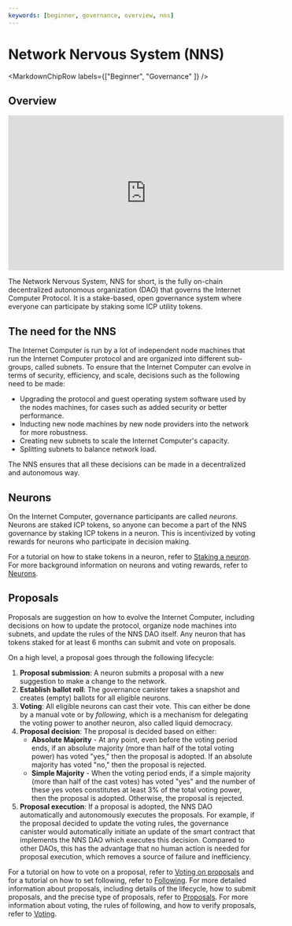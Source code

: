```yaml
---
keywords: [beginner, governance, overview, nns]
---
```



# Network Nervous System (NNS)

<MarkdownChipRow labels={["Beginner", "Governance" ]} />

## Overview
<iframe width="560" height="315" src="https://www.youtube.com/embed/1uX-fRgvXjU?si=VAYJNj7ecJsrfxPb" title="YouTube video player" frameborder="0" allow="accelerometer; autoplay; clipboard-write; encrypted-media; gyroscope; picture-in-picture; web-share" referrerpolicy="strict-origin-when-cross-origin" allowfullscreen></iframe>

The Network Nervous System, NNS for short, is the fully on-chain decentralized autonomous organization (DAO) that governs the Internet Computer Protocol.
It is a stake-based, open governance system where everyone can participate by staking some ICP utility tokens.

## The need for the NNS
The Internet Computer is run by a lot of independent node machines that run the Internet Computer protocol and are organized into different sub-groups, called subnets.
To ensure that the Internet Computer can evolve in terms of security, efficiency, and scale, decisions such as the following need to be made:
-   Upgrading the protocol and guest operating system software used by the nodes machines, for cases such as added security or better performance.
-   Inducting new node machines by new node providers into the network for more robustness.
-   Creating new subnets to scale the Internet Computer's capacity.
-   Splitting subnets to balance network load.

The NNS ensures that all these decisions can be made in a decentralized and autonomous way.

## Neurons
On the Internet Computer, governance participants are called _neurons_.
Neurons are staked ICP tokens, so anyone can become a part of the NNS governance by staking ICP tokens in a neuron.
This is incentivized by voting rewards for neurons who participate in decision making.

For a tutorial on how to stake tokens in a neuron, refer to [Staking a neuron](/docs/current/developer-docs/daos/nns/using-the-nns-dapp/nns-dapp-staking-a-neuron).
For more background information on neurons and voting rewards, refer to [Neurons](/docs/current/developer-docs/daos/nns/concepts/neurons/neuron-overview).


## Proposals
Proposals are suggestion on how to evolve the Internet Computer, including decisions on how to update the protocol, organize node machines
 into subnets, and update the rules of the NNS DAO itself.
Any neuron that has tokens staked for at least 6 months can submit and vote on proposals.

On a high level, a proposal goes through the following lifecycle:

1. **Proposal submission**: A neuron submits a proposal with a new suggestion to make a change to the network.
2. **Establish ballot roll**: The governance canister takes a snapshot and creates (empty) ballots for all eligible neurons.
3. **Voting**: All eligible neurons can cast their vote. This can either be done by a manual vote or by _following_, which is a mechanism for delegating the voting power to another neuron, also called liquid democracy.
4. **Proposal decision**: The proposal is decided based on either:
    - **Absolute Majority** - At any point, even before the voting period ends, if an absolute majority (more than half of the total voting power) has voted "yes," then the proposal is adopted. If an absolute majority has voted "no," then the proposal is rejected.
    - **Simple Majority** - When the voting period ends, if a simple majority (more than half of the cast votes) has voted "yes" and the number of these yes votes constitutes at least 3% of the total voting power, then the proposal is adopted. Otherwise, the proposal is rejected.
5. **Proposal execution**: If a proposal is adopted, the NNS DAO automatically and autonomously executes the proposals. For example, if the proposal decided to update the voting rules, the governance canister would automatically initiate an update of the smart contract that implements the NNS DAO which executes this decision. Compared to other DAOs, this has the advantage that no human action is needed for proposal execution, which removes a source of failure and inefficiency.

For a tutorial on how to vote on a proposal, refer to [Voting on proposals](/docs/current/developer-docs/daos/nns/using-the-nns-dapp/nns-dapp-voting-on-proposals) and for a tutorial on how to set following, refer to [Following](/docs/current/developer-docs/daos/nns/using-the-nns-dapp/nns-dapp-following-other-neurons).
For more detailed information about proposals, including details of the lifecycle, how to submit proposals, and the precise type of proposals, refer to [Proposals](/docs/current/developer-docs/daos/nns/concepts/proposals/proposal-overview).
For more information about voting, the rules of following, and how to verify proposals, refer to [Voting](/docs/current/developer-docs/daos/nns/direct-voting).